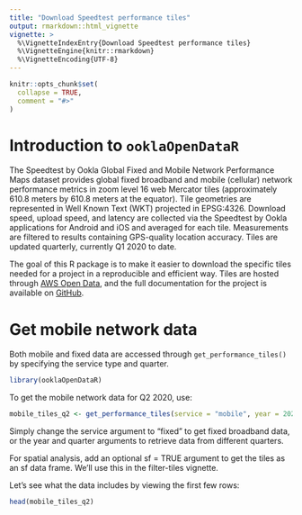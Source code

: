 ```yaml
---
title: "Download Speedtest performance tiles"
output: rmarkdown::html_vignette
vignette: >
  %\VignetteIndexEntry{Download Speedtest performance tiles}
  %\VignetteEngine{knitr::rmarkdown}
  %\VignetteEncoding{UTF-8}
---
```


```r
knitr::opts_chunk$set(
  collapse = TRUE,
  comment = "#>"
)
```

# Introduction to `ooklaOpenDataR`

The Speedtest by Ookla Global Fixed and Mobile Network Performance Maps dataset provides global fixed broadband and mobile (cellular) network performance metrics in zoom level 16 web Mercator tiles (approximately 610.8 meters by 610.8 meters at the equator). Tile geometries are represented in Well Known Text (WKT) projected in EPSG:4326. Download speed, upload speed, and latency are collected via the Speedtest by Ookla applications for Android and iOS and averaged for each tile. Measurements are filtered to results containing GPS-quality location accuracy. Tiles are updated quarterly, currently Q1 2020 to date. 

The goal of this R package is to make it easier to download the specific tiles needed for a project in a reproducible and efficient way. Tiles are hosted through [AWS Open Data](https://registry.opendata.aws/speedtest-global-performance/), and the full documentation for the project is available on [GitHub](https://github.com/teamookla/ookla-open-data). 

# Get mobile network data

Both mobile and fixed data are accessed through `get_performance_tiles()` by specifying the service type and quarter. 

```r
library(ooklaOpenDataR)
```

To get the mobile network data for Q2 2020, use:

```r
mobile_tiles_q2 <- get_performance_tiles(service = "mobile", year = 2020, quarter = 2) 
```

Simply change the service argument to "fixed" to get fixed broadband data, or the year and quarter arguments to retrieve data from different quarters.

For spatial analysis, add an optional sf = TRUE argument to get the tiles as an sf data frame. We'll use this in the filter-tiles vignette.

Let's see what the data includes by viewing the first few rows:

```r
head(mobile_tiles_q2)
```
